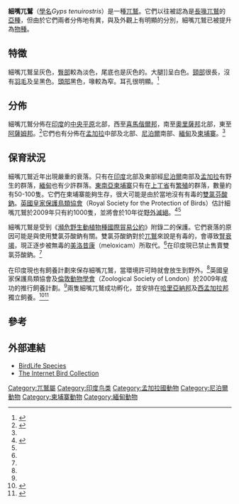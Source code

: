 {{Speciesbox
| name = 細嘴兀鷲
| status = CR
| status_system = IUCN3.1
| trend = down
| status_ref = <ref name=iucn>{{IUCN2010|assessors=|year=2010|title=Gyps tenuirostris|id=150673|version=2010.4|downloaded=2010-11-22}}</ref>
| image = Gyps tenuirostris.png
| image_width = 250px
| genus = Gyps
| species = tenuirostris
| authority = [[荷吉森|Hodgson]] (in Gray), 1844<ref>Gray GR (1944) The Genera of Birds. volume 1:6</ref><ref>Hume A O (1878) Stray Feathers 7:326</ref><ref>{{cite journal|author=Deignan, HG|year=1946|title=The correct names of three Asiatic birds.|journal=Ibis|volume=88|pages=402–403|url=http://www.phthiraptera.org/Publications/0543.pdf|format=PDF|access-date=2010-11-22|archive-date=2009-08-15|archive-url=https://web.archive.org/web/20090815202651/http://www.phthiraptera.org/Publications/0543.pdf|dead-url=yes}}</ref>
| synonyms = 
* ''Gyps indicus tenuirostris''
* ''Gyps indicus nudiceps''<ref>Baker, ECS (1927) Bull. Brit. Orn. Club 47:151</ref><ref>{{cite journal|page=55 |author=Rand, AL & RL Fleming |year=1957 |title=Birds from Nepal|journal=Fieldiana: Zoology|volume=41|issue=1|url=http://www.archive.org/details/birdsfromnepal411rand}}</ref>
| range_map = GypsTenuirostrisMap.png
| range_map_width = 250px
| range_map_caption = 細嘴兀鷲的分佈地
}}

'''細嘴兀鷲'''（[[學名|學名]]''Gyps tenuirostris''）是一種[[兀鷲|兀鷲]]。它們以往被認為是[[長喙兀鷲|長喙兀鷲]]的[[亞種|亞種]]，但由於它們兩者分佈地有異，與及外觀上有明顯的分別，細嘴兀鷲已被提升為[[物種|物種]]。

==特徵==
細嘴兀鷲呈灰色，[[臀部|臀部]]較為淡色，尾底也是灰色的。大腿]]呈白色。[[頸部|頸部]]很長，沒有[[羽毛|羽毛]]及呈黑色。[[頭部|頭部]]黑色，喙較為窄。耳孔很明顯。<ref name=pcr>{{cite book|author=Rasmussen, PC & JC Anderton|year=2005|title=Birds of South Asia: The Ripley Guide. Volume 2|publisher=Smithsonian Institution & Lynx Edicions|page=90}}</ref>

==分佈==
細嘴兀鷲分佈在[[印度|印度]]的[[中央平原_(南亞)|中央平原]]北部，西至[[喜馬偕爾邦|喜馬偕爾邦]]，南至[[奧里薩邦|奧里薩邦]]北部，東至[[阿薩姆邦|阿薩姆邦]]。<ref name="Yearbook">{{cite book|title=Rare Birds Yearbook 2008|publisher=MagDig Media Lmtd|date=2007|location=England|pages=124–5|isbn=978-0-9552607-3-5}}</ref>它們也有分佈在[[孟加拉|孟加拉]]中部及北部、[[尼泊爾|尼泊爾]]南部、[[緬甸|緬甸]]及[[柬埔寨|柬埔寨]]。<ref name="Yearbook"/>

==保育狀況==
細嘴兀鷲近年出現嚴重的衰落。只有在[[印度|印度]]北部及東部經[[尼泊爾|尼泊爾]]南部及[[孟加拉|孟加拉]]有野生的群落，[[緬甸|緬甸]]也有少許群落。[[東南亞|東南亞]][[柬埔寨|柬埔寨]]只有在[[上丁省|上丁省]]有[[繁殖|繁殖]]的群落，數量約有50-100隻。它們在柬埔寨能夠生存，很大可能是由於當地沒有有毒的[[雙氯芬酸鈉|雙氯芬酸鈉]]。[[英國皇家保護鳥類協會|英國皇家保護鳥類協會]]（Royal Society for the Protection of Birds）估計細嘴兀鷲於2009年只有約1000隻，並將會於10年從[[野外滅絕|野外滅絕]]。<ref name="alleyne">{{Cite news|last=Alleyne|first=Richard|title=Endangered vulture could be saved thanks to help from RSPB|newspaper=Telegraph.co.uk|year=2009|date=2009-08-06|url=http://www.telegraph.co.uk/earth/wildlife/5977503/Endangered-vulture-could-be-saved-thanks-to-help-from-RSPB.html|accessdate=2009-08-06|archive-date=2009-08-10|archive-url=https://web.archive.org/web/20090810000238/http://www.telegraph.co.uk/earth/wildlife/5977503/Endangered-vulture-could-be-saved-thanks-to-help-from-RSPB.html|dead-url=no}}</ref><ref name="vulture births"/>

細嘴兀鷲是受到《[[瀕危野生動植物種國際貿易公約|瀕危野生動植物種國際貿易公約]]》附錄二的保護。它們衰落的原因可能是與使用雙氯芬酸鈉有關。雙氯芬酸鈉對於[[兀鷲|兀鷲]]來說是有毒的，會導致[[腎衰竭|腎衰竭]]，現正逐步被無毒的[[美洛昔康|美洛昔康]]（meloxicam）所取代。<ref name="pressAssociation"/>在印度現已禁止售賣雙氯芬酸鈉。<ref name="alleyne"/>

在印度現也有飼養計劃來保存細嘴兀鷲，當環境許可時就會放生到野外。<ref name="alleyne"/>英國皇家保護鳥類協會及[[倫敦動物學會|倫敦動物學會]]（Zoological Society of London）於2009年成功的推行飼養計劃。<ref name="alleyne"/>兩隻細嘴兀鷲成功孵化，並安排在[[哈里亞納邦|哈里亞納邦]]及[[西孟加拉邦|西孟加拉邦]]獨立飼養。<ref name="vulture births">{{Cite news|title=Indian vulture births are hailed|newspaper=BBC News|year=2009|date=2009-08-06|url=http://news.bbc.co.uk/2/hi/south_asia/8187533.stm|accessdate=2009-08-06|archive-date=2021-04-10|archive-url=https://web.archive.org/web/20210410215458/http://news.bbc.co.uk/2/hi/south_asia/8187533.stm|dead-url=no}}</ref><ref name="pressAssociation">{{Cite news|last=Press Association|title=Boost for endangered vultures after captive breeding success|newspaper=Guardian.co.uk|year=2009|date=2009-08-06|url=http://www.guardian.co.uk/environment/2009/aug/06/endangered-vultures-breed|accessdate=2009-08-06|archive-date=2010-02-07|archive-url=https://web.archive.org/web/20100207154457/http://www.guardian.co.uk/environment/2009/aug/06/endangered-vultures-breed|dead-url=no}}</ref>

==參考==
{{reflist}}

==外部連結==
* [http://www.birdlife.org/datazone/species/index.html?action=SpcHTMDetails.asp&sid=30234&m=0 BirdLife Species] {{Wayback|url=http://www.birdlife.org/datazone/species/index.html?action=SpcHTMDetails.asp&sid=30234&m=0 |date=20090102223610 }}
* [http://ibc.hbw.com/ibc/phtml/especie.phtml?idEspecie=618 The Internet Bird Collection] {{Wayback|url=http://ibc.hbw.com/ibc/phtml/especie.phtml?idEspecie=618 |date=20071017210724 }}
{{Taxonbar|from=Q862806}}

[[Category:兀鷲屬|Category:兀鷲屬]]
[[Category:印度鸟类|Category:印度鸟类]]
[[Category:孟加拉國動物|Category:孟加拉國動物]]
[[Category:尼泊爾動物|Category:尼泊爾動物]]
[[Category:柬埔寨動物|Category:柬埔寨動物]]
[[Category:緬甸動物|Category:緬甸動物]]